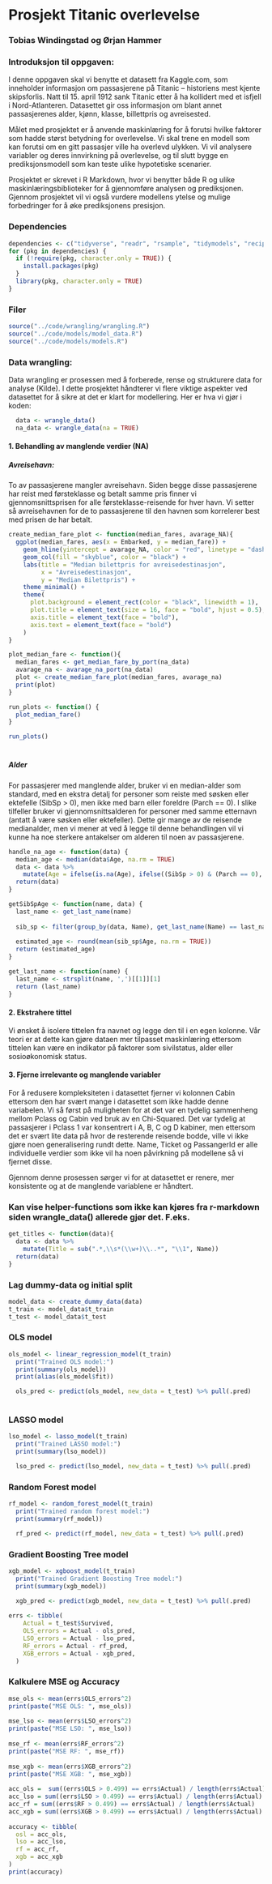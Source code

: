 # Prosjekt Titanic overlevelse
### Tobias Windingstad og Ørjan Hammer

### Introduksjon til oppgaven:

I denne oppgaven skal vi benytte et datasett fra Kaggle.com, som inneholder informasjon om passasjerene på Titanic – historiens mest kjente skipsforlis. Natt til 15. april 1912 sank Titanic etter å ha kollidert med et isfjell i Nord-Atlanteren. Datasettet gir oss informasjon om blant annet passasjerenes alder, kjønn, klasse, billettpris og avreisested.

Målet med prosjektet er å anvende maskinlæring for å forutsi hvilke faktorer som hadde størst betydning for overlevelse. Vi skal trene en modell som kan forutsi om en gitt passasjer ville ha overlevd ulykken. Vi vil analysere variabler og deres innvirkning på overlevelse, og til slutt bygge en prediksjonsmodell som kan teste ulike hypotetiske scenarier.

Prosjektet er skrevet i R Markdown, hvor vi benytter både R og ulike maskinlæringsbiblioteker for å gjennomføre analysen og prediksjonen. Gjennom prosjektet vil vi også vurdere modellens ytelse og mulige forbedringer for å øke prediksjonens presisjon.



### Dependencies
```r
dependencies <- c("tidyverse", "readr", "rsample", "tidymodels", "recipes", "glmnet", "ranger")
for (pkg in dependencies) {
  if (!require(pkg, character.only = TRUE)) {
    install.packages(pkg)
  }
  library(pkg, character.only = TRUE)
}
```

### Filer
```r
source("../code/wrangling/wrangling.R")
source("../code/models/model_data.R")
source("../code/models/models.R")
```

### Data wrangling:
Data wrangling er prosessen med å forberede, rense og strukturere data for analyse (Kilde). I dette prosjektet håndterer vi flere viktige aspekter ved datasettet for å sikre at det er klart for modellering. Her er hva vi gjør i koden:

```r
  data <- wrangle_data()
  na_data <- wrangle_data(na = TRUE)
```

#### 1. Behandling av manglende verdier (NA)

##### Avreisehavn: 
To av passasjerene mangler avreisehavn. Siden begge disse passasjerene har reist med førsteklasse og betalt samme pris finner vi gjennomsnittsprisen for alle førsteklasse-reisende for hver havn. Vi setter så avreisehavnen for de to passasjerene til den havnen som korrelerer best med prisen de har betalt.

```r
create_median_fare_plot <- function(median_fares, avarage_NA){
  ggplot(median_fares, aes(x = Embarked, y = median_fare)) +
    geom_hline(yintercept = avarage_NA, color = "red", linetype = "dashed", size = 1) +
    geom_col(fill = "skyblue", color = "black") +
    labs(title = "Median bilettpris for avreisedestinasjon",
         x = "Avreisedestinasjon",
         y = "Median Bilettpris") +
    theme_minimal() +
    theme(
      plot.background = element_rect(color = "black", linewidth = 1),
      plot.title = element_text(size = 16, face = "bold", hjust = 0.5),
      axis.title = element_text(face = "bold"),
      axis.text = element_text(face = "bold")
    )
}

plot_median_fare <- function(){
  median_fares <- get_median_fare_by_port(na_data)
  avarage_na <- avarage_na_port(na_data)
  plot <- create_median_fare_plot(median_fares, avarage_na)
  print(plot)
}

run_plots <- function() {
  plot_median_fare()
}

run_plots()
```

# 
##### Alder
For passasjerer med manglende alder, bruker vi en median-alder som standard, med en ekstra detalj for personer som reiste med søsken eller ektefelle (SibSp > 0), men ikke med barn eller foreldre (Parch == 0). I slike tilfeller bruker vi gjennomsnittsalderen for personer med samme etternavn (antatt å være søsken eller ektefeller). Dette gir mange av de reisende medianalder, men vi mener at ved å legge til denne behandlingen vil vi kunne ha noe sterkere antakelser om alderen til noen av passasjerene.

```r
handle_na_age <- function(data) {
  median_age <- median(data$Age, na.rm = TRUE)
  data <- data %>%
    mutate(Age = ifelse(is.na(Age), ifelse((SibSp > 0) & (Parch == 0), getSibSpAge(Name, data), median_age), Age))
  return(data)
}

getSibSpAge <- function(name, data) {
  last_name <- get_last_name(name)
  
  sib_sp <- filter(group_by(data, Name), get_last_name(Name) == last_name)
  
  estimated_age <- round(mean(sib_sp$Age, na.rm = TRUE))
  return (estimated_age)
}

get_last_name <- function(name) {
  last_name <- strsplit(name, ',')[[1]][1]
  return (last_name)
}
```


#### 2. Ekstrahere tittel
Vi ønsket å isolere tittelen fra navnet og legge den til i en egen kolonne. Vår teori er at dette kan gjøre dataen mer tilpasset maskinlæring ettersom tittelen kan være en indikator på faktorer som sivilstatus, alder eller sosioøkonomisk status. 

#### 3. Fjerne irrelevante og manglende variabler
For å redusere kompleksiteten i datasettet fjerner vi kolonnen Cabin ettersom den har svært mange i datasettet som ikke hadde denne variabelen. Vi så først på muligheten for at det var en tydelig sammenheng mellom Pclass og Cabin ved bruk av en Chi-Squared. Det var tydelig at passasjerer i Pclass 1 var konsentrert i A, B, C og D kabiner, men ettersom det er svært lite data på hvor de resterende reisende bodde, ville vi ikke gjøre noen generalisering rundt dette. Name, Ticket og PassangerId er alle individuelle verdier som ikke vil ha noen påvirkning på modellene så vi fjernet disse.


Gjennom denne prosessen sørger vi for at datasettet er renere, mer konsistente og at de manglende variablene er håndtert.



### Kan vise helper-functions som ikke kan kjøres fra r-markdown siden wrangle_data() allerede gjør det. F.eks.

```r
get_titles <- function(data){
  data <- data %>%
    mutate(Title = sub(".*,\\s*(\\w+)\\..*", "\\1", Name))
  return(data)
}
```


### Lag dummy-data og initial split
```r
model_data <- create_dummy_data(data)
t_train <- model_data$t_train
t_test <- model_data$t_test
```

### OLS model
```r
ols_model <- linear_regression_model(t_train)
  print("Trained OLS model:")
  print(summary(ols_model))
  print(alias(ols_model$fit))

  ols_pred <- predict(ols_model, new_data = t_test) %>% pull(.pred)
  
```

### LASSO model
```r
lso_model <- lasso_model(t_train)
  print("Trained LASSO model:")
  print(summary(lso_model))

  lso_pred <- predict(lso_model, new_data = t_test) %>% pull(.pred)
```

### Random Forest model
```r
rf_model <- random_forest_model(t_train)
  print("Trained random forest model:")
  print(summary(rf_model))

  rf_pred <- predict(rf_model, new_data = t_test) %>% pull(.pred)
```

### Gradient Boosting Tree model
```r
xgb_model <- xgboost_model(t_train)
  print("Trained Gradient Boosting Tree model:")
  print(summary(xgb_model))
  
  xgb_pred <- predict(xgb_model, new_data = t_test) %>% pull(.pred)
```


```r
errs <- tibble(
    Actual = t_test$Survived,
    OLS_errors = Actual - ols_pred,
    LSO_errors = Actual - lso_pred,
    RF_errors = Actual - rf_pred,
    XGB_errors = Actual - xgb_pred,
  ) 
```

### Kalkulere MSE og Accuracy
```r
mse_ols <- mean(errs$OLS_errors^2)
print(paste("MSE OLS: ", mse_ols))
  
mse_lso <- mean(errs$LSO_errors^2)
print(paste("MSE LSO: ", mse_lso))
  
mse_rf <- mean(errs$RF_errors^2)
print(paste("MSE RF: ", mse_rf))
  
mse_xgb <- mean(errs$XGB_errors^2)
print(paste("MSE XGB: ", mse_xgb))
  
acc_ols =  sum((errs$OLS > 0.499) == errs$Actual) / length(errs$Actual)
acc_lso = sum((errs$LSO > 0.499) == errs$Actual) / length(errs$Actual)
acc_rf = sum((errs$RF > 0.499) == errs$Actual) / length(errs$Actual)
acc_xgb = sum((errs$XGB > 0.499) == errs$Actual) / length(errs$Actual)
  
accuracy <- tibble(
  osl = acc_ols,
  lso = acc_lso,
  rf = acc_rf,
  xgb = acc_xgb
)
print(accuracy)
```






